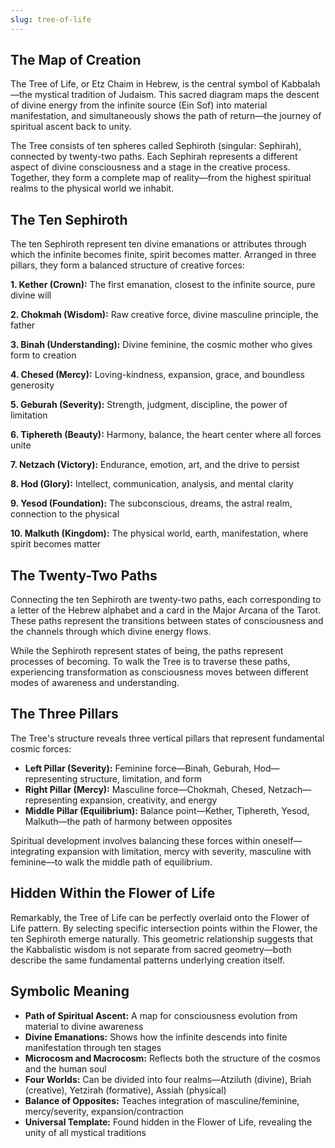 ```yaml
---
slug: tree-of-life
---
```


<Section title="The Map of Creation">

## The Map of Creation

The Tree of Life, or Etz Chaim in Hebrew, is the central symbol of Kabbalah—the mystical tradition of Judaism. This sacred diagram maps the descent of divine energy from the infinite source (Ein Sof) into material manifestation, and simultaneously shows the path of return—the journey of spiritual ascent back to unity.

The Tree consists of ten spheres called Sephiroth (singular: Sephirah), connected by twenty-two paths. Each Sephirah represents a different aspect of divine consciousness and a stage in the creative process. Together, they form a complete map of reality—from the highest spiritual realms to the physical world we inhabit.

</Section>

<Section title="The Ten Sephiroth">

## The Ten Sephiroth

The ten Sephiroth represent ten divine emanations or attributes through which the infinite becomes finite, spirit becomes matter. Arranged in three pillars, they form a balanced structure of creative forces:

**1. Kether (Crown):** The first emanation, closest to the infinite source, pure divine will

**2. Chokmah (Wisdom):** Raw creative force, divine masculine principle, the father

**3. Binah (Understanding):** Divine feminine, the cosmic mother who gives form to creation

**4. Chesed (Mercy):** Loving-kindness, expansion, grace, and boundless generosity

**5. Geburah (Severity):** Strength, judgment, discipline, the power of limitation

**6. Tiphereth (Beauty):** Harmony, balance, the heart center where all forces unite

**7. Netzach (Victory):** Endurance, emotion, art, and the drive to persist

**8. Hod (Glory):** Intellect, communication, analysis, and mental clarity

**9. Yesod (Foundation):** The subconscious, dreams, the astral realm, connection to the physical

**10. Malkuth (Kingdom):** The physical world, earth, manifestation, where spirit becomes matter

</Section>

<Section title="The Twenty-Two Paths">

## The Twenty-Two Paths

Connecting the ten Sephiroth are twenty-two paths, each corresponding to a letter of the Hebrew alphabet and a card in the Major Arcana of the Tarot. These paths represent the transitions between states of consciousness and the channels through which divine energy flows.

While the Sephiroth represent states of being, the paths represent processes of becoming. To walk the Tree is to traverse these paths, experiencing transformation as consciousness moves between different modes of awareness and understanding.

</Section>

<Section title="The Three Pillars">

## The Three Pillars

The Tree's structure reveals three vertical pillars that represent fundamental cosmic forces:

- **Left Pillar (Severity):** Feminine force—Binah, Geburah, Hod—representing structure, limitation, and form
- **Right Pillar (Mercy):** Masculine force—Chokmah, Chesed, Netzach—representing expansion, creativity, and energy
- **Middle Pillar (Equilibrium):** Balance point—Kether, Tiphereth, Yesod, Malkuth—the path of harmony between opposites

Spiritual development involves balancing these forces within oneself—integrating expansion with limitation, mercy with severity, masculine with feminine—to walk the middle path of equilibrium.

</Section>

<Section title="Hidden Within the Flower of Life">

## Hidden Within the Flower of Life

Remarkably, the Tree of Life can be perfectly overlaid onto the Flower of Life pattern. By selecting specific intersection points within the Flower, the ten Sephiroth emerge naturally. This geometric relationship suggests that the Kabbalistic wisdom is not separate from sacred geometry—both describe the same fundamental patterns underlying creation itself.

</Section>

<Section title="Symbolic Meaning">

## Symbolic Meaning

- **Path of Spiritual Ascent:** A map for consciousness evolution from material to divine awareness
- **Divine Emanations:** Shows how the infinite descends into finite manifestation through ten stages
- **Microcosm and Macrocosm:** Reflects both the structure of the cosmos and the human soul
- **Four Worlds:** Can be divided into four realms—Atziluth (divine), Briah (creative), Yetzirah (formative), Assiah (physical)
- **Balance of Opposites:** Teaches integration of masculine/feminine, mercy/severity, expansion/contraction
- **Universal Template:** Found hidden in the Flower of Life, revealing the unity of all mystical traditions

</Section>
